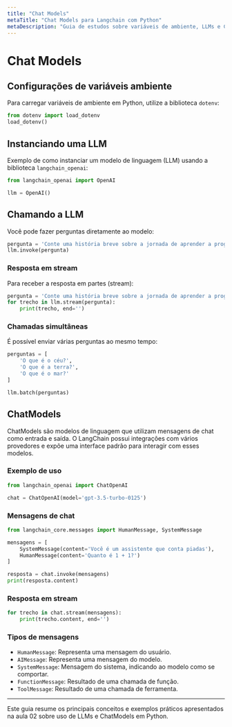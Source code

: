 ```yaml
---
title: "Chat Models"
metaTitle: "Chat Models para Langchain com Python"
metaDescription: "Guia de estudos sobre variáveis de ambiente, LLMs e ChatModels em Python com exemplos práticos."
---
```


# Chat Models

## Configurações de variáveis ambiente

Para carregar variáveis de ambiente em Python, utilize a biblioteca `dotenv`:

```python
from dotenv import load_dotenv
load_dotenv()
```

## Instanciando uma LLM

Exemplo de como instanciar um modelo de linguagem (LLM) usando a biblioteca `langchain_openai`:

```python
from langchain_openai import OpenAI

llm = OpenAI()
```

## Chamando a LLM

Você pode fazer perguntas diretamente ao modelo:

```python
pergunta = 'Conte uma história breve sobre a jornada de aprender a programar'
llm.invoke(pergunta)
```

### Resposta em stream

Para receber a resposta em partes (stream):

```python
pergunta = 'Conte uma história breve sobre a jornada de aprender a programar'
for trecho in llm.stream(pergunta):
    print(trecho, end='')
```

### Chamadas simultâneas

É possível enviar várias perguntas ao mesmo tempo:

```python
perguntas = [
    'O que é o céu?',
    'O que é a terra?',
    'O que é o mar?'
]

llm.batch(perguntas)
```

## ChatModels

ChatModels são modelos de linguagem que utilizam mensagens de chat como entrada e saída. O LangChain possui integrações com vários provedores e expõe uma interface padrão para interagir com esses modelos.

### Exemplo de uso

```python
from langchain_openai import ChatOpenAI

chat = ChatOpenAI(model='gpt-3.5-turbo-0125')
```

### Mensagens de chat

```python
from langchain_core.messages import HumanMessage, SystemMessage

mensagens = [
    SystemMessage(content='Você é um assistente que conta piadas'),
    HumanMessage(content='Quanto é 1 + 1?')
]

resposta = chat.invoke(mensagens)
print(resposta.content)
```

### Resposta em stream

```python
for trecho in chat.stream(mensagens):
    print(trecho.content, end='')
```

### Tipos de mensagens

- `HumanMessage`: Representa uma mensagem do usuário.
- `AIMessage`: Representa uma mensagem do modelo.
- `SystemMessage`: Mensagem do sistema, indicando ao modelo como se comportar.
- `FunctionMessage`: Resultado de uma chamada de função.
- `ToolMessage`: Resultado de uma chamada de ferramenta.

---

Este guia resume os principais conceitos e exemplos práticos apresentados na aula 02 sobre uso de LLMs e ChatModels em Python.
